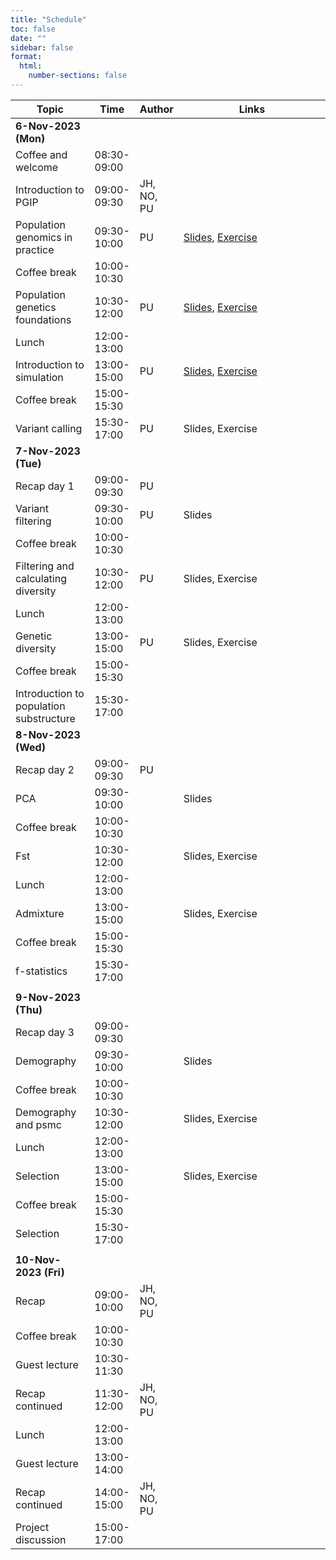 ```yaml
---
title: "Schedule"
toc: false
date: ""
sidebar: false
format:
  html:
    number-sections: false
---
```


<!-- markdownlint-disable MD013 -->

::: {.contents-table .column-body-outset}

| Topic                                   | Time        | Author     | Links                                                                                   |
|-----------------------------------------|-------------|------------|-----------------------------------------------------------------------------------------|
| [**6-Nov-2023 (Mon)**]{.highlight}      |             |            |                                                                                         |
| Coffee and welcome                      | 08:30-09:00 |            |                                                                                         |
| Introduction to PGIP                    | 09:00-09:30 | JH, NO, PU |                                                                                         |
| Population genomics in practice         | 09:30-10:00 | PU         | [Slides](slides/pgip/index.html), [Exercise](exercises/popgen_primer/index.html)        |
| Coffee break                            | 10:00-10:30 |            |                                                                                         |
| Population genetics foundations         | 10:30-12:00 | PU         | [Slides](slides/foundations/index.html), [Exercise](exercises/popgen_primer/index.html) |
| Lunch                                   | 12:00-13:00 |            |                                                                                         |
| Introduction to simulation              | 13:00-15:00 | PU         | [Slides](slides/simulation/index.html), [Exercise](exercises/simulation/index.html)     |
| Coffee break                            | 15:00-15:30 |            |                                                                                         |
| Variant calling                         | 15:30-17:00 | PU         | Slides, Exercise                                                                        |
| [**7-Nov-2023 (Tue)**]{.highlight}      |             |            |                                                                                         |
| Recap day 1                             | 09:00-09:30 | PU         |                                                                                         |
| Variant filtering                       | 09:30-10:00 | PU         | Slides                                                                                  |
| Coffee break                            | 10:00-10:30 |            |                                                                                         |
| Filtering and calculating diversity     | 10:30-12:00 | PU         | Slides, Exercise                                                                        |
| Lunch                                   | 12:00-13:00 |            |                                                                                         |
| Genetic diversity                       | 13:00-15:00 | PU         | Slides, Exercise                                                                        |
| Coffee break                            | 15:00-15:30 |            |                                                                                         |
| Introduction to population substructure | 15:30-17:00 |            |                                                                                         |
| [**8-Nov-2023 (Wed)**]{.highlight}      |             |            |                                                                                         |
| Recap day 2                             | 09:00-09:30 | PU         |                                                                                         |
| PCA                                     | 09:30-10:00 |            | Slides                                                                                  |
| Coffee break                            | 10:00-10:30 |            |                                                                                         |
| Fst                                     | 10:30-12:00 |            | Slides, Exercise                                                                        |
| Lunch                                   | 12:00-13:00 |            |                                                                                         |
| Admixture                               | 13:00-15:00 |            | Slides, Exercise                                                                        |
| Coffee break                            | 15:00-15:30 |            |                                                                                         |
| f-statistics                            | 15:30-17:00 |            |                                                                                         |
|                                         |             |            |                                                                                         |
| [**9-Nov-2023 (Thu)**]{.highlight}      |             |            |                                                                                         |
| Recap day 3                             | 09:00-09:30 |            |                                                                                         |
| Demography                              | 09:30-10:00 |            | Slides                                                                                  |
| Coffee break                            | 10:00-10:30 |            |                                                                                         |
| Demography and psmc                     | 10:30-12:00 |            | Slides, Exercise                                                                        |
| Lunch                                   | 12:00-13:00 |            |                                                                                         |
| Selection                               | 13:00-15:00 |            | Slides, Exercise                                                                        |
| Coffee break                            | 15:00-15:30 |            |                                                                                         |
| Selection                               | 15:30-17:00 |            |                                                                                         |
|                                         |             |            |                                                                                         |
| [**10-Nov-2023 (Fri)**]{.highlight}     |             |            |                                                                                         |
| Recap                                   | 09:00-10:00 | JH, NO, PU |                                                                                         |
| Coffee break                            | 10:00-10:30 |            |                                                                                         |
| Guest lecture                           | 10:30-11:30 |            |                                                                                         |
| Recap continued                         | 11:30-12:00 | JH, NO, PU |                                                                                         |
| Lunch                                   | 12:00-13:00 |            |                                                                                         |
| Guest lecture                           | 13:00-14:00 |            |                                                                                         |
| Recap continued                         | 14:00-15:00 | JH, NO, PU |                                                                                         |
| Project discussion                      | 15:00-17:00 |            |                                                                                         |

:::

<!-- markdownlint-enable -->
